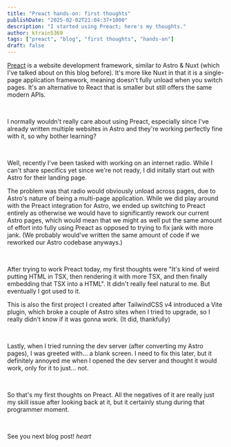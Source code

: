 ```yaml
---
title: "Preact hands-on: first thoughts"
publishDate: "2025-02-02T21:04:37+1000"
description: "I started using Preact; here's my thoughts."
author: ktrain5369
tags: ["preact", "blog", "first thoughts", "hands-on"]
draft: false
---
```


<a class="text-blue-300 hover:text-blue-500" href="https://preactjs.com">Preact</a> is a website development framework, similar to Astro & Nuxt (which I've talked about on this blog before). It's more like Nuxt in that it is a single-page application framework, meaning doesn't fully unload when you switch pages. It's an alternative to React that is smaller but still offers the same modern APIs.

<br />

I normally wouldn't really care about using Preact, especially since I've already written multiple websites in Astro and they're working perfectly fine with it, so why bother learning?

<br />

Well, recently I've been tasked with working on an internet radio. While I can't share specifics yet since we're not ready, I did initally start out with Astro for their landing page.

The problem was that radio would obviously unload across pages, due to Astro's nature of being a multi-page application. While we did play around with the Preact integration for Astro, we ended up switching to Preact entirely as otherwise we would have to significantly rework our current Astro pages, which would mean that we might as well put the same amount of effort into fully using Preact as opposed to trying to fix jank with more jank. (We probably would've written the same amount of code if we reworked our Astro codebase anyways.)

<br />

After trying to work Preact today, my first thoughts were "It's kind of weird putting HTML in TSX, then rendering it with more TSX, and then finally embedding that TSX into a HTML". It didn't really feel natural to me. But eventually I got used to it.

This is also the first project I created after TailwindCSS v4 introduced a Vite plugin, which broke a couple of Astro sites when I tried to upgrade, so I really didn't know if it was gonna work. (It did, thankfully)

<br />

Lastly, when I tried running the dev server (after converting my Astro pages), I was greeted with... a blank screen. I need to fix this later, but it definitely annoyed me when I opened the dev server and thought it would work, only for it to just... not.

<br />

So that's my first thoughts on Preact. All the negatives of it are really just my skill issue after looking back at it, but it certainly stung during that programmer moment.

<br />

See you next blog post! _heart_
